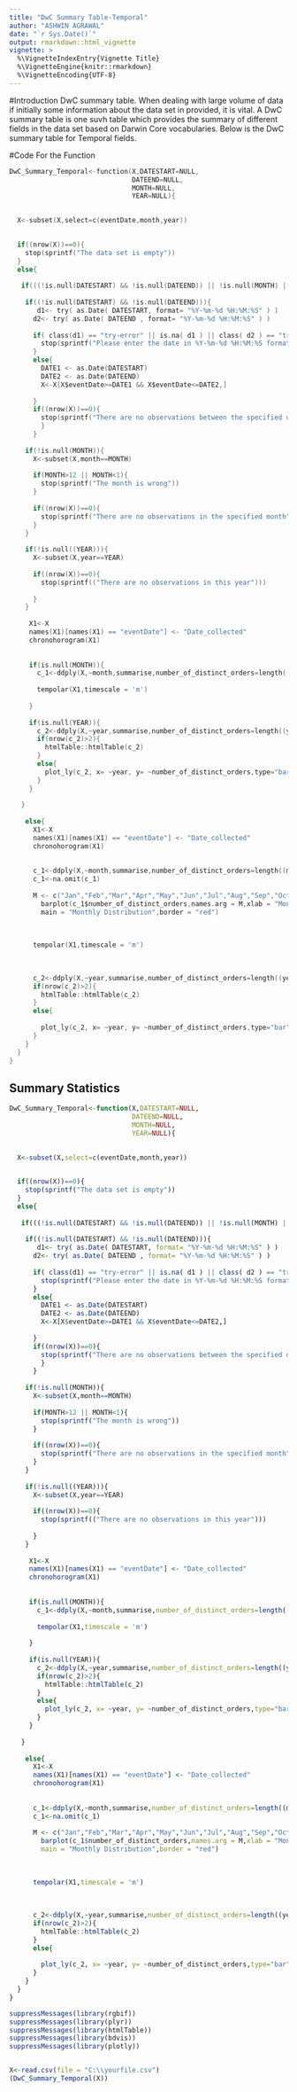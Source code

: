 ```yaml
---
title: "DwC Summary Table-Temporal"
author: "ASHWIN AGRAWAL"
date: "`r Sys.Date()`"
output: rmarkdown::html_vignette
vignette: >
  %\VignetteIndexEntry{Vignette Title}
  %\VignetteEngine{knitr::rmarkdown}
  %\VignetteEncoding{UTF-8}
---
```


#Introduction
DwC summary table.
When dealing with large volume of data if initially some information about the 
data set in provided, it is vital. 
A DwC summary table is one suvh table which provides the summary of different 
fields in the data set based on Darwin Core vocabularies.
Below is the DwC summary table for Temporal fields.



#Code For the Function
```c
DwC_Summary_Temporal<-function(X,DATESTART=NULL,
                               DATEEND=NULL,
                               MONTH=NULL,
                               YEAR=NULL){
  

  X<-subset(X,select=c(eventDate,month,year))

  
  if((nrow(X))==0){
    stop(sprintf("The data set is empty"))
  }
  else{
    
   if(((!is.null(DATESTART) && !is.null(DATEEND)) || !is.null(MONTH) || !is.null((YEAR)) )){
    
    if((!is.null(DATESTART) && !is.null(DATEEND))){
       d1<- try( as.Date( DATESTART, format= "%Y-%m-%d %H:%M:%S" ) )
      d2<- try( as.Date( DATEEND , format= "%Y-%m-%d %H:%M:%S" ) )
      
      if( class(d1) == "try-error" || is.na( d1 ) || class( d2 ) == "try-error" || is.na(d2)  ){
        stop(sprintf("Please enter the date in %Y-%m-%d %H:%M:%S format"))
      } 
      else{
        DATE1 <- as.Date(DATESTART)
        DATE2 <- as.Date(DATEEND)
        X<-X[X$eventDate>=DATE1 && X$eventDate<=DATE2,]
        
      }
      if((nrow(X))==0){
        stop(sprintf("There are no observations between the specified date"))
        }
      }
    
    if(!is.null(MONTH)){
      X<-subset(X,month==MONTH)
      
      if(MONTH>12 || MONTH<1){
        stop(sprintf("The month is wrong"))
      }
      
      if((nrow(X))==0){
        stop(sprintf("There are no observations in the specified month"))
      }
    }
     
    if(!is.null((YEAR))){
      X<-subset(X,year==YEAR)
      
      if((nrow(X))==0){
        stop(sprintf(("There are no observations in this year")))
        
      }
    }
     
     X1<-X
     names(X1)[names(X1) == "eventDate"] <- "Date_collected"
     chronohorogram(X1)
     
     
     if(is.null(MONTH)){
       c_1<-ddply(X,~month,summarise,number_of_distinct_orders=length((month)))
       
       tempolar(X1,timescale = 'm')
       
     }
     
     if(is.null(YEAR)){
       c_2<-ddply(X,~year,summarise,number_of_distinct_orders=length((year)))
       if(nrow(c_2)>2){
         htmlTable::htmlTable(c_2)
       }
       else{
         plot_ly(c_2, x= ~year, y= ~number_of_distinct_orders,type="bar")
       }
     }
     
   }
    
    else{
      X1<-X
      names(X1)[names(X1) == "eventDate"] <- "Date_collected"
      chronohorogram(X1)
      
      
      c_1<-ddply(X,~month,summarise,number_of_distinct_orders=length((month)))
      c_1<-na.omit(c_1)
      
      M <- c("Jan","Feb","Mar","Apr","May","Jun","Jul","Aug","Sep","Oct","Nov","Dec")
        barplot(c_1$number_of_distinct_orders,names.arg = M,xlab = "Month",ylab = "number_of_distinct_orders",col = "blue",
        main = "Monthly Distribution",border = "red")
      
      
       
      tempolar(X1,timescale = 'm')
      
      
      
      c_2<-ddply(X,~year,summarise,number_of_distinct_orders=length((year)))
      if(nrow(c_2)>2){
        htmlTable::htmlTable(c_2)
      }
      else{
        
        plot_ly(c_2, x= ~year, y= ~number_of_distinct_orders,type="bar")
      }
    }
  }  
}
```



## Summary Statistics



```r
DwC_Summary_Temporal<-function(X,DATESTART=NULL,
                               DATEEND=NULL,
                               MONTH=NULL,
                               YEAR=NULL){
  

  X<-subset(X,select=c(eventDate,month,year))

  
  if((nrow(X))==0){
    stop(sprintf("The data set is empty"))
  }
  else{
    
   if(((!is.null(DATESTART) && !is.null(DATEEND)) || !is.null(MONTH) || !is.null((YEAR)) )){
    
    if((!is.null(DATESTART) && !is.null(DATEEND))){
       d1<- try( as.Date( DATESTART, format= "%Y-%m-%d %H:%M:%S" ) )
      d2<- try( as.Date( DATEEND , format= "%Y-%m-%d %H:%M:%S" ) )
      
      if( class(d1) == "try-error" || is.na( d1 ) || class( d2 ) == "try-error" || is.na(d2)  ){
        stop(sprintf("Please enter the date in %Y-%m-%d %H:%M:%S format"))
      } 
      else{
        DATE1 <- as.Date(DATESTART)
        DATE2 <- as.Date(DATEEND)
        X<-X[X$eventDate>=DATE1 && X$eventDate<=DATE2,]
        
      }
      if((nrow(X))==0){
        stop(sprintf("There are no observations between the specified date"))
        }
      }
    
    if(!is.null(MONTH)){
      X<-subset(X,month==MONTH)
      
      if(MONTH>12 || MONTH<1){
        stop(sprintf("The month is wrong"))
      }
      
      if((nrow(X))==0){
        stop(sprintf("There are no observations in the specified month"))
      }
    }
     
    if(!is.null((YEAR))){
      X<-subset(X,year==YEAR)
      
      if((nrow(X))==0){
        stop(sprintf(("There are no observations in this year")))
        
      }
    }
     
     X1<-X
     names(X1)[names(X1) == "eventDate"] <- "Date_collected"
     chronohorogram(X1)
     
     
     if(is.null(MONTH)){
       c_1<-ddply(X,~month,summarise,number_of_distinct_orders=length((month)))
       
       tempolar(X1,timescale = 'm')
       
     }
     
     if(is.null(YEAR)){
       c_2<-ddply(X,~year,summarise,number_of_distinct_orders=length((year)))
       if(nrow(c_2)>2){
         htmlTable::htmlTable(c_2)
       }
       else{
         plot_ly(c_2, x= ~year, y= ~number_of_distinct_orders,type="bar")
       }
     }
     
   }
    
    else{
      X1<-X
      names(X1)[names(X1) == "eventDate"] <- "Date_collected"
      chronohorogram(X1)
      
      
      c_1<-ddply(X,~month,summarise,number_of_distinct_orders=length((month)))
      c_1<-na.omit(c_1)
      
      M <- c("Jan","Feb","Mar","Apr","May","Jun","Jul","Aug","Sep","Oct","Nov","Dec")
        barplot(c_1$number_of_distinct_orders,names.arg = M,xlab = "Month",ylab = "number_of_distinct_orders",col = "blue",
        main = "Monthly Distribution",border = "red")
      
      
       
      tempolar(X1,timescale = 'm')
      
      
      
      c_2<-ddply(X,~year,summarise,number_of_distinct_orders=length((year)))
      if(nrow(c_2)>2){
        htmlTable::htmlTable(c_2)
      }
      else{
        
        plot_ly(c_2, x= ~year, y= ~number_of_distinct_orders,type="bar")
      }
    }
  }  
}
```

```r
suppressMessages(library(rgbif))
suppressMessages(library(plyr))
suppressMessages(library(htmlTable))
suppressMessages(library(bdvis))
suppressMessages(library(plotly))


X<-read.csv(file = "C:\\yourfile.csv")
(DwC_Summary_Temporal(X))
```





